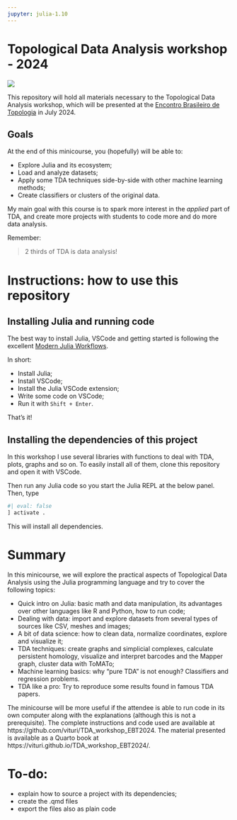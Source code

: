 ```yaml
---
jupyter: julia-1.10
---
```


# Topological Data Analysis workshop - 2024

![](images/ebt.png)

This repository will hold all materials necessary to the Topological Data Analysis workshop, which will be presented at the [Encontro Brasileiro de Topologia](https://xxiiiebt.ime.ufba.br/) in July 2024.

## Goals

At the end of this minicourse, you (hopefully) will be able to:

- Explore Julia and its ecosystem;
- Load and analyze datasets;
- Apply some TDA techniques side-by-side with other machine learning methods;
- Create classifiers or clusters of the original data.

My main goal with this course is to spark more interest in the *applied* part of TDA, and create more projects with students to code more and do more data analysis.

Remember: 

> 2 thirds of TDA is data analysis!

# Instructions: how to use this repository

## Installing Julia and running code

The best way to install Julia, VSCode and getting started is following the excellent [Modern Julia Workflows](https://modernjuliaworkflows.org/).

In short:

- Install Julia;
- Install VSCode;
- Install the Julia VSCode extension;
- Write some code on VSCode;
- Run it with `Shift + Enter`.

That's it!

## Installing the dependencies of this project

In this workshop I use several libraries with functions to deal with TDA, plots, graphs and so on. To easily install all of them, clone this repository and open it with VSCode.

Then run any Julia code so you start the Julia REPL at the below panel. Then, type

```julia
#| eval: false
] activate .
```

This will install all dependencies.

# Summary

In this minicourse, we will explore the practical aspects of Topological Data Analysis using the Julia programming language and try to cover the following topics:

- Quick intro on Julia: basic math and data manipulation, its advantages over other languages like R and Python, how to run code;
- Dealing with data: import and explore datasets from several types of sources like CSV, meshes and images;
- A bit of data science: how to clean data, normalize coordinates, explore and visualize it;
- TDA techniques: create graphs and simplicial complexes, calculate persistent homology, visualize and interpret barcodes and the Mapper graph, cluster data with ToMATo;
- Machine learning basics: why "pure TDA" is not enough? Classifiers and regression problems.
- TDA like a pro: Try to reproduce some results found in famous TDA papers.

The minicourse will be more useful if the attendee is able to run code in its own computer along with the explanations (although this is not a prerequisite). The complete instructions and code used are available at https://github.com/vituri/TDA_workshop_EBT2024. The material presented is available as a Quarto book at https://vituri.github.io/TDA_workshop_EBT2024/.

# To-do: 

- explain how to source a project with its dependencies;
- create the .qmd files
- export the files also as plain code
